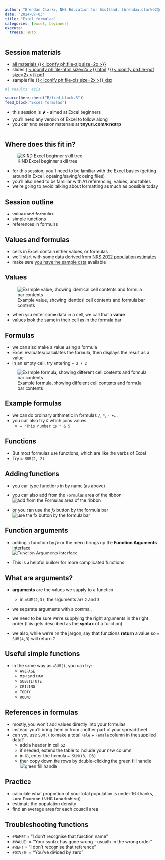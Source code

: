 ---
author: "Brendan Clarke, NHS Education for Scotland, [brendan.clarke2@nhs.scot](mailto:brendan.clarke2@nhs.scot)"
date: "2024-07-03"
title: "Excel formulas"
categories: [excel, beginner]
execute:
  freeze: auto
---

:::{.callout-note collapse=false appearance='default' icon=true}
## Session materials
+ [all materials {{< iconify ph:file-zip size=2x >}}](src/excel_formulas.zip)
+ slides [{{< iconify ph:file-html size=2x >}} html](src/excel_formulas.html) / [{{< iconify ph:file-pdf size=2x >}} pdf](src/excel_formulas.pdf)
+ sample file [{{< iconify ph:file-xls size=2x >}}.xlsx](src/excel_formulas.xlsx)
:::


```{r}
#| results: asis

source(here::here("R/feed_block.R"))
feed_block("Excel formulas")

```




-   this session is 🌶 - aimed at Excel beginners
-   you'll need any version of Excel to follow along
-   you can find session materials at **tinyurl.com/kindtrp**




```{r}
```

## Where does this fit in?

![KIND Excel beginner skill tree](images/clipboard-1882650124.png)

-   for this session, you'll need to be familiar with the Excel basics (getting around in Excel, opening/saving/closing files)
-   you'll also need to be familiar with A1 referencing, values, and tables
-   we're going to avoid talking about formatting as much as possible today

## Session outline

-   values and formulas
-   simple functions
-   references in formulas

## Values and formulas

-   cells in Excel contain either values, or formulas
-   we'll start with some data derived from [NRS 2022 population estimates](https://www.nrscotland.gov.uk/files//statistics/population-estimates/mid-22/mid-year-pop-est-22-data.xlsx)
-   make sure [you have the sample data](src/excel_formulas.xlsx) available

## Values

![Example value, showing identical cell contents and formula bar contents](images/clipboard-3551345224.png)

-   when you enter some data in a cell, we call that a **value**
-   values look the same in their cell as in the formula bar

## Formulas

-   we can also make a value using a formula
-   Excel evaluates/calculates the formula, then displays the result as a value
-   in an empty cell, try entering `= 2 + 2`


![Example formula, showing different cell contents and formula bar contents](images/clipboard-3551345224b.png)

## Example formulas

-   we can do ordinary arithmetic in formulas `/`, `*`, `-`, `+`...
-   you can also try `&` which joins values
    -   `= "This number is " & 5`

## Functions

-   But most formulas use functions, which are like the verbs of Excel
-   Try `= SUM(2, 2)`

## Adding functions

-   you can type functions in by name (as above)

-   you can also add from the `Formulas` area of the ribbon </br>![add from the Formulas area of the ribbon](images/clipboard-4177249094.png)

-   or you can use the $fx$ button by the formula bar </br>![use the fx button by the formula bar](images/clipboard-2091819162.png)

## Function arguments

-   adding a function by $fx$ or the menu brings up the **Function Arguments** interface </br>![Function Arguments interface](images/clipboard-2410234964.png)

-   This is a helpful builder for more complicated functions

## What are arguments?

+   **arguments** are the values we supply to a function 
    
    + in `=SUM(2,3)`, the arguments are `2` and `3`
+   we separate arguments with a comma `,`
+   we need to be sure we're supplying the right arguments in the right order (this gets described as the **syntax** of a function)
+   we also, while we're on the jargon, say that functions **return** a value so `= SUM(4,3)` will return `7`

## Useful simple functions

-   in the same way as `=SUM()`, you can try:
    -   `AVERAGE`
    -   `MIN` and `MAX`
    -   `SUBSTITUTE`
    -   `CEILING`
    -   `TODAY`
    -   `ROUND`

## References in formulas

-   mostly, you won't add values directly into your formulas
-   instead, you'll bring them in from another part of your spreadsheet
-   can you use `SUM()` to make a total `Male` + `Female` column in the supplied data?
    -   add a header in cell `G2`
    -   if needed, extend the table to include your new column
    -   in `G3`, enter the formula `= SUM(C3, D3)`
    -   then copy down the rows by double-clicking the green fill handle ![green fill handle](images/clipboard-4213326820.png)

## Practice

-   calculate what proportion of your total population is under 16 (thanks, Lara Paterson (NHS Lanarkshire))
- estimate the population density
- find an average area for each council area

## Troubleshooting functions

-   `#NAME?` = "I don't recognise that function name"
-   `#VALUE!` = "Your syntax has gone wrong - usually in the wrong order"
-   `#REF!` = "I don't recognise that reference"
-   `#DIV/0!` = "You've divided by zero"


